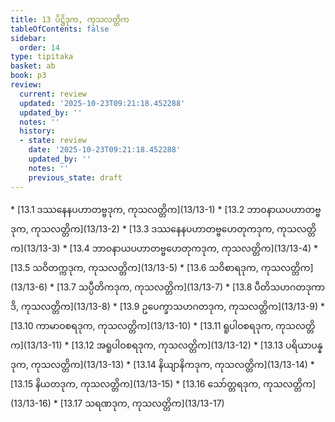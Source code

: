 ```yaml
---
title: 13 ပိဋ္ဌိဒုက, ကုသလတ္တိက
tableOfContents: false
sidebar:
  order: 14
type: tipitaka
basket: ab
book: p3
review:
  current: review
  updated: '2025-10-23T09:21:18.452288'
  updated_by: ''
  notes: ''
  history:
  - state: review
    date: '2025-10-23T09:21:18.452288'
    updated_by: ''
    notes: ''
    previous_state: draft
---
```



<ReviewStatus review={frontmatter.review} showDetails={true} />

<HypothesisAnnotation frontmatter={frontmatter} />

<DynamicBreadcrumb />



<TableOfContents book="p3" section="13">
* [13.1 ဒဿနေနပဟာတဗ္ဗဒုက, ကုသလတ္တိက](13/13-1)
* [13.2 ဘာဝနာယပဟာတဗ္ဗဒုက, ကုသလတ္တိက](13/13-2)
* [13.3 ဒဿနေနပဟာတဗ္ဗဟေတုကဒုက, ကုသလတ္တိက](13/13-3)
* [13.4 ဘာဝနာယပဟာတဗ္ဗဟေတုကဒုက, ကုသလတ္တိက](13/13-4)
* [13.5 သဝိတက္ကဒုက, ကုသလတ္တိက](13/13-5)
* [13.6 သဝိစာရဒုက, ကုသလတ္တိက](13/13-6)
* [13.7 သပ္ပီတိကဒုက, ကုသလတ္တိက](13/13-7)
* [13.8 ပီတိသဟဂတဒုကာဒိ, ကုသလတ္တိက](13/13-8)
* [13.9 ဥပေက္ခာသဟဂတဒုက, ကုသလတ္တိက](13/13-9)
* [13.10 ကာမာဝစရဒုက, ကုသလတ္တိက](13/13-10)
* [13.11 ရူပါဝစရဒုက, ကုသလတ္တိက](13/13-11)
* [13.12 အရူပါဝစရဒုက, ကုသလတ္တိက](13/13-12)
* [13.13 ပရိယာပန္နဒုက, ကုသလတ္တိက](13/13-13)
* [13.14 နိယျာနိကဒုက, ကုသလတ္တိက](13/13-14)
* [13.15 နိယတဒုက, ကုသလတ္တိက](13/13-15)
* [13.16 သော်တ္တရဒုက, ကုသလတ္တိက](13/13-16)
* [13.17 သရဏဒုက, ကုသလတ္တိက](13/13-17)
</TableOfContents>